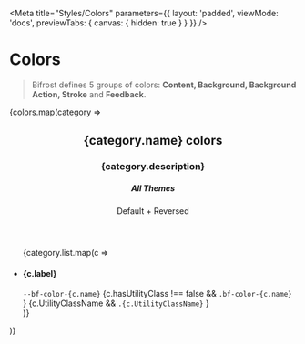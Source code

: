 

<Meta
    title="Styles/Colors"
    parameters={{
        layout: 'padded',
        viewMode: 'docs',
        previewTabs: { canvas: { hidden: true } }
    }}
/>

# Colors

> Bifrost defines 5 groups of colors: **Content, Background, Background Action, Stroke** and **Feedback**.

<Canvas withSource='none'>
    <div className='d-flex flex-column gap-5'>
        {colors.map(category =>
            <section key={category.name}>
                <header className='d-flex align-items-center gap-4 w-100'>
                    <div className='w-75'>
                        <h2>{category.name} colors</h2>
                        <h3 className='bf-text bf-color-neutral-secondary maxw-75 mt-1'>{category.description}</h3>
                    </div>
                    <div className='w-25 align-self-end'>
                        <h5 className='m-0'>All Themes</h5>
                        <p className='bf-text bf-color-neutral-secondary small m-0'>Default + Reversed</p>
                    </div>
                </header>
                <ul className='list-unstyled'>
                    {category.list.map(c =>
                        <li key={c.name} className='d-flex align-items-center gap-4 w-100 border-top'>
                            <div className='w-75 d-flex align-items-center gap-4'>
                                <h4 className='mb-0' style={{ width: '13rem' }}>
                                    {c.label}
                                </h4>
                                <div className='d-flex flex-column nowrap'>
                                    <code>--bf-color-{c.name}</code>
                                    {c.hasUtilityClass !== false &&
                                        <code>.bf-color-{c.name}</code>
                                    }
                                    {c.UtilityClassName &&
                                    <code>.{c.UtilityClassName}</code>
                                    }
                                </div>
                            </div>
                            <div className='w-25 d-flex align-items-center'>
                                <div className='pr-6 pb-6 my-2 mr-1' style={{backgroundColor: `var(--bf-color-${c.name})`}}/>
                                <div className='pr-6 pb-6 my-2 reversed' style={{backgroundColor: `var(--bf-color-${c.name})`}}/>
                            </div>
                        </li>
                    )}
                </ul>
            </section>
        )}
    </div>
</Canvas>